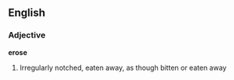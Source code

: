 ==English==

===Adjective===

'''erose'''

#Irregularly notched, eaten away, as though bitten or eaten away